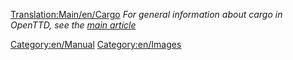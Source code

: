 [[Translation:Main/en/Cargo]]
''For general information about cargo in OpenTTD, see the [[Main/en/Cargo|main article]]''

[[Category:en/Manual]]
[[Category:en/Images]]